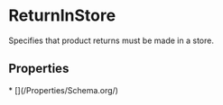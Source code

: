 # ReturnInStore

Specifies that product returns must be made in a store.

## Properties

<Grid>
* [](/Properties/Schema.org/)

</Grid>

